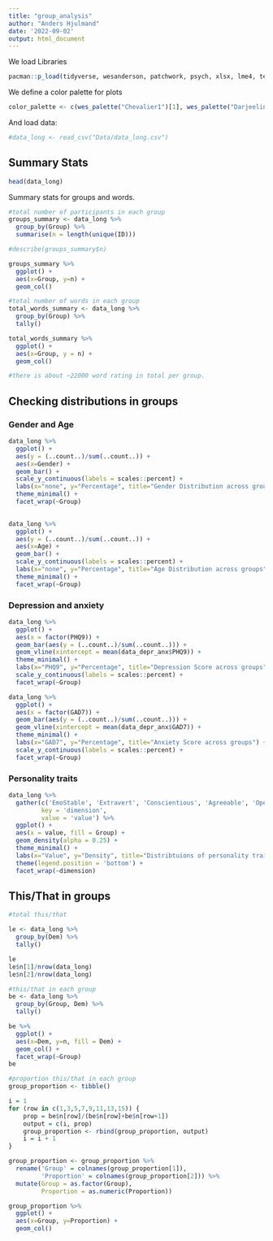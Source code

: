 ```yaml
---
title: "group_analysis"
author: "Anders Hjulmand"
date: '2022-09-02'
output: html_document
---
```


We load Libraries
```r
pacman::p_load(tidyverse, wesanderson, patchwork, psych, xlsx, lme4, textdata, textstem)
```

We define a color palette for plots
```r
color_palette <- c(wes_palette("Chevalier1")[1], wes_palette("Darjeeling2")[2])
```

And load data:
```r
#data_long <- read_csv("Data/data_long.csv")
```


## Summary Stats

```r
head(data_long)
```

Summary stats for groups and words. 
```r
#total number of participants in each group
groups_summary <- data_long %>% 
  group_by(Group) %>% 
  summarise(n = length(unique(ID)))

#describe(groups_summary$n)

groups_summary %>% 
  ggplot() + 
  aes(x=Group, y=n) + 
  geom_col()

#total number of words in each group
total_words_summary <- data_long %>% 
  group_by(Group) %>% 
  tally()

total_words_summary %>% 
  ggplot() + 
  aes(x=Group, y = n) +
  geom_col()

#there is about ~22000 word rating in total per group.

```

## Checking distributions in groups

### Gender and Age

```r
data_long %>% 
  ggplot() + 
  aes(y = (..count..)/sum(..count..)) +
  aes(x=Gender) + 
  geom_bar() + 
  scale_y_continuous(labels = scales::percent) +
  labs(x="none", y="Percentage", title="Gender Distribution across groups") + 
  theme_minimal() + 
  facet_wrap(~Group)
  
```
```r
data_long %>% 
  ggplot() + 
  aes(y = (..count..)/sum(..count..)) +
  aes(x=Age) + 
  geom_bar() + 
  scale_y_continuous(labels = scales::percent) +
  labs(x="none", y="Percentage", title="Age Distribution across groups") + 
  theme_minimal() + 
  facet_wrap(~Group)
```

### Depression and anxiety


```r
data_long %>% 
  ggplot() + 
  aes(x = factor(PHQ9)) +  
  geom_bar(aes(y = (..count..)/sum(..count..))) +
  geom_vline(xintercept = mean(data_depr_anx$PHQ9)) + 
  theme_minimal() +
  labs(x="PHQ9", y="Percentage", title="Depression Score across groups") + 
  scale_y_continuous(labels = scales::percent) + 
  facet_wrap(~Group)
```


```r
data_long %>% 
  ggplot() + 
  aes(x = factor(GAD7)) +  
  geom_bar(aes(y = (..count..)/sum(..count..))) + 
  geom_vline(xintercept = mean(data_depr_anx$GAD7)) + 
  theme_minimal() +
  labs(x="GAD7", y="Percentage", title="Anxiety Score across groups") + 
  scale_y_continuous(labels = scales::percent) + 
  facet_wrap(~Group)
```

### Personality traits

```r
data_long %>% 
  gather(c('EmoStable', 'Extravert', 'Conscientious', 'Agreeable', 'Openness'), 
         key = 'dimension',
         value = 'value') %>% 
  ggplot() + 
  aes(x = value, fill = Group) +  
  geom_density(alpha = 0.25) +
  theme_minimal() +
  labs(x="Value", y="Density", title="Distribtuions of personality traits across groups") + 
  theme(legend.position = 'bottom') +
  facet_wrap(~dimension)
```

## This/That in groups 

```r
#total this/that

le <- data_long %>% 
  group_by(Dem) %>% 
  tally()

le
le$n[1]/nrow(data_long)
le$n[2]/nrow(data_long)
```


```r
#this/that in each group
be <- data_long %>% 
  group_by(Group, Dem) %>% 
  tally()

be %>% 
  ggplot() +
  aes(x=Dem, y=n, fill = Dem) + 
  geom_col() + 
  facet_wrap(~Group)
be
```


```r
#proportion this/that in each group
group_proportion <- tibble()

i = 1
for (row in c(1,3,5,7,9,11,13,15)) {
    prop = be$n[row]/(be$n[row]+be$n[row+1]) 
    output = c(i, prop)
    group_proportion <- rbind(group_proportion, output)
    i = i + 1
}

group_proportion <- group_proportion %>% 
  rename('Group' = colnames(group_proportion[1]),
         'Proportion' = colnames(group_proportion[2])) %>% 
  mutate(Group = as.factor(Group),
         Proportion = as.numeric(Proportion))

group_proportion %>% 
  ggplot() + 
  aes(x=Group, y=Proportion) + 
  geom_col()
  
```
































